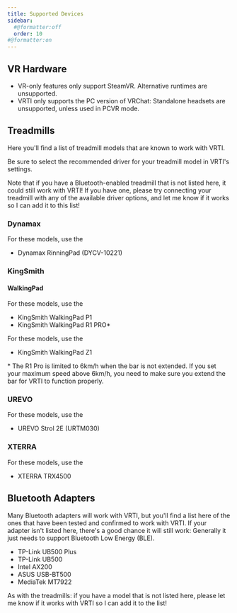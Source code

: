 ```yaml
---
title: Supported Devices
sidebar:
  #@formatter:off
  order: 10
#@formatter:on
---
```



## VR Hardware

- VR-only features only support SteamVR. Alternative runtimes are unsupported.
- VRTI only supports the PC version of VRChat: Standalone headsets are unsupported, unless used in PCVR mode.

## Treadmills

Here you'll find a list of treadmill models that are known to work with VRTI.

Be sure to select the recommended driver for your treadmill model in VRTI's settings.

Note that if you have a Bluetooth-enabled treadmill that is not listed here, it could still work with VRTI!
If you have one, please try connecting your treadmill with any of the available driver options, and let me know if it works so I can add it to this list!

### Dynamax

For these models, use the <Badge text="KingSmith WalkingPad Driver" variant="tip" />

- Dynamax RinningPad (DYCV-10221) <Badge text="Tested" variant="success" />

### KingSmith

#### WalkingPad

For these models, use the <Badge text="KingSmith WalkingPad Driver" variant="tip" />

- KingSmith WalkingPad P1 <Badge text="Tested" variant="success" />
- KingSmith WalkingPad R1 PRO<span class="text-white">\*</span> <Badge text="Tested" variant="success" />

For these models, use the <Badge text="Generic Bluetooth (FTMS) Driver" variant="tip" />

- KingSmith WalkingPad Z1 <Badge text="Tested" variant="success" />

<span class="text-white">*</span> The R1 Pro is limited to 6km/h when the bar is
not extended. If you set your maximum speed above 6km/h, you need to make sure
you extend the bar for VRTI to function properly.

### UREVO

For these models, use the <Badge text="Generic Bluetooth (FTMS) Driver" variant="tip" />

- UREVO Strol 2E (URTM030) <Badge text="Tested" variant="success" /> <Badge text="No step counting" variant="caution" />

### XTERRA

For these models, use the <Badge text="Generic Bluetooth (FTMS) Driver" variant="tip" />

- XTERRA TRX4500 <Badge text="Tested" variant="success" />

## Bluetooth Adapters

Many Bluetooth adapters will work with VRTI, but you'll find a list here of the ones that have been tested and confirmed to work with VRTI.
If your adapter isn't listed here, there's a good chance it will still work: Generally it just needs to support Bluetooth Low Energy (BLE).

- TP-Link UB500 Plus <Badge text="Recommended" variant="success" />
- TP-Link UB500
- Intel AX200
- ASUS USB-BT500
- MediaTek MT7922

As with the treadmills: if you have a model that is not listed here, please let me know if it works with VRTI so I can add it to the list!
